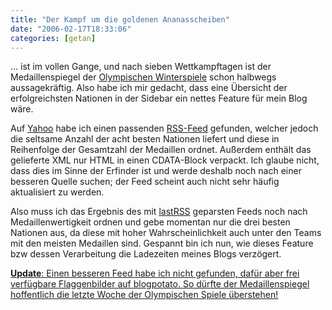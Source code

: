 ```yaml
---
title: "Der Kampf um die goldenen Ananasscheiben"
date: "2006-02-17T18:33:06"
categories: [getan]
---
```


... ist im vollen Gange, und nach sieben Wettkampftagen ist der Medaillenspiegel der [Olympischen Winterspiele](http://www.torino2006.org/ENG/OlympicGames/home/index.html) schon halbwegs aussagekräftig. Also habe ich mir gedacht, dass eine Übersicht der erfolgreichsten Nationen in der Sidebar ein nettes Feature für mein Blog wäre.

Auf [Yahoo](http://sports.yahoo.com/olympics/torino2006/medals) habe ich einen passenden [RSS-Feed](http://sports.yahoo.com/olympics/torino2006/medals/rss.xml) gefunden, welcher jedoch die seltsame Anzahl der acht besten Nationen liefert und diese in Reihenfolge der Gesamtzahl der Medaillen ordnet. Außerdem enthält das gelieferte XML nur HTML in einen CDATA-Block verpackt. Ich glaube nicht, dass dies im Sinne der Erfinder ist und werde deshalb noch nach einer besseren Quelle suchen; der Feed scheint auch nicht sehr häufig aktualisiert zu werden.

Also muss ich das Ergebnis des mit [lastRSS](http://lastrss.webdot.cz/) geparsten Feeds noch nach Medaillenwertigkeit ordnen und gebe momentan nur die drei besten Nationen aus, da diese mit hoher Wahrscheinlichkeit auch unter den Teams mit den meisten Medaillen sind. Gespannt bin ich nun, wie dieses Feature bzw dessen Verarbeitung die Ladezeiten meines Blogs verzögert.

<ins datetime="2006-02-19T20:32:30+00:00">**Update**: Einen besseren Feed habe ich nicht gefunden, dafür aber frei verfügbare Flaggenbilder auf [blogpotato](http://flags.blogpotato.de/). So dürfte der Medaillenspiegel hoffentlich die letzte Woche der Olympischen Spiele überstehen!</ins>
